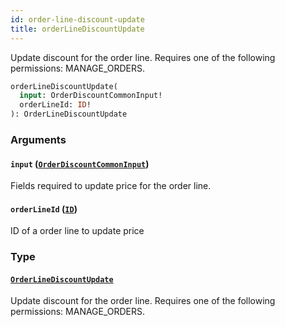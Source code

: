 ```yaml
---
id: order-line-discount-update
title: orderLineDiscountUpdate
---
```


Update discount for the order line. Requires one of the following permissions: MANAGE_ORDERS.

```graphql
orderLineDiscountUpdate(
  input: OrderDiscountCommonInput!
  orderLineId: ID!
): OrderLineDiscountUpdate
```

### Arguments

#### `input` ([`OrderDiscountCommonInput`](../../../developer/api-reference/inputs/order-discount-common-input))

Fields required to update price for the order line.

#### `orderLineId` ([`ID`](../../../developer/api-reference/scalars/id))

ID of a order line to update price

### Type

#### [`OrderLineDiscountUpdate`](../../../developer/api-reference/objects/order-line-discount-update)

Update discount for the order line. Requires one of the following permissions: MANAGE_ORDERS.
